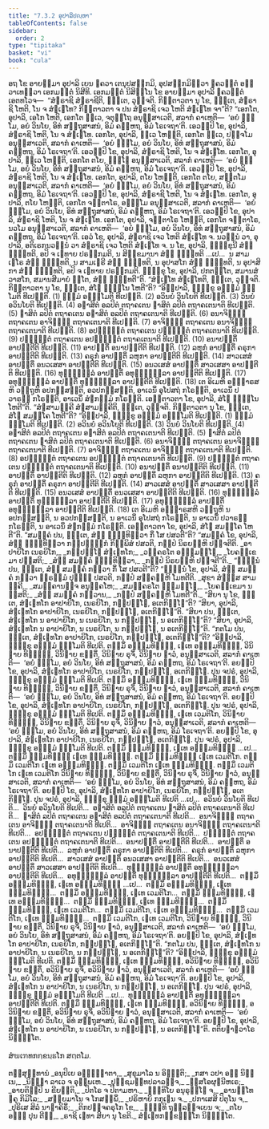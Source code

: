 ```yaml
---
title: "7.3.2 ອຸປາລິປຎ຺ຫາ"
tableOfContents: false
sidebar:
  order: 2
type: "tipitaka"
basket: "vi"
book: "cula"
---
```



<DynamicBreadcrumb />

<Division number="351" book="cula">

<Paragraph number="1593" book="cula">
ອຖ ໂຂ ອາຍສ຺ມາ ອຸປາລິ ເຍນ ຠຄວາ ເຕນຸປສງ຺ກມິ, ອຸປສງ຺ກມິຕ຺ວາ ຠຄວນ຺ຕໍ ອຠິວາເທຕ຺ວາ ເອກມນ຺ຕໍ ນິສີທິ. ເອກມນ຺ຕໍ ນິສິນ຺ໂນ ໂຂ ອາຍສ຺ມາ ອຸປາລິ ຠຄວນ຺ຕໍ ເອຕທໂວຈ—  “ສໍຆຣາຊິ ສໍຆຣາຊີຕິ, ຠນ຺ເຕ, ວຸຈ຺ຈຕິ. ກິຕ຺ຕາວຕາ ນຸ ໂຂ, ຠນ຺ເຕ, ສໍຆຣາຊິ ໂຫຕິ, ໂນ ຈ ສໍຆເຠໂທ? ກິຕ຺ຕາວຕາ ຈ ປນ ສໍຆຣາຊິ ເຈວ ໂຫຕິ ສໍຆເຠໂທ ຈາ”ຕິ?
</Paragraph>

<Paragraph number="1594" book="cula">
“ເອກໂຕ, ອຸປາລິ, ເອໂກ ໂຫຕິ, ເອກໂຕ ທ຺ເວ, ຈຕຸຕ຺ໂຖ ອນຸສ຺ສາເວຕິ, ສລາກໍ ຄາເຫຕິ—  ‘ອຍໍ ຘມ຺ໂມ, ອຍໍ ວິນໂຍ, ອິທໍ ສຕ຺ຖຸສາສນໍ, ອິມໍ ຄຓ຺ຫຖ, ອິມໍ ໂຣເຈຖາ’ຕິ. ເອວມ຺ປິ ໂຂ, ອຸປາລິ, ສໍຆຣາຊິ ໂຫຕິ, ໂນ ຈ ສໍຆເຠໂທ. ເອກໂຕ, ອຸປາລິ, ທ຺ເວ ໂຫນ຺ຕິ, ເອກໂຕ ທ຺ເວ, ປຎ຺ຈໂມ ອນຸສ຺ສາເວຕິ, ສລາກໍ ຄາເຫຕິ—  ‘ອຍໍ ຘມ຺ໂມ, ອຍໍ ວິນໂຍ, ອິທໍ ສຕ຺ຖຸສາສນໍ, ອິມໍ ຄຓ຺ຫຖ, ອິມໍ ໂຣເຈຖາ’ຕິ. ເອວມ຺ປິ ໂຂ, ອຸປາລິ, ສໍຆຣາຊິ ໂຫຕິ, ໂນ ຈ ສໍຆເຠໂທ. ເອກໂຕ, ອຸປາລິ, ທ຺ເວ ໂຫນ຺ຕິ, ເອກໂຕ ຕໂຍ, ຉຏ຺ໂຐ ອນຸສ຺ສາເວຕິ, ສລາກໍ ຄາເຫຕິ—  ‘ອຍໍ ຘມ຺ໂມ, ອຍໍ ວິນໂຍ, ອິທໍ ສຕ຺ຖຸສາສນໍ, ອິມໍ ຄຓ຺ຫຖ, ອິມໍ ໂຣເຈຖາ’ຕິ. ເອວມ຺ປິ ໂຂ, ອຸປາລິ, ສໍຆຣາຊິ ໂຫຕິ, ໂນ ຈ ສໍຆເຠໂທ. ເອກໂຕ, ອຸປາລິ, ຕໂຍ ໂຫນ຺ຕິ, ເອກໂຕ ຕໂຍ, ສຕ຺ຕໂມ ອນຸສ຺ສາເວຕິ, ສລາກໍ ຄາເຫຕິ—  ‘ອຍໍ ຘມ຺ໂມ, ອຍໍ ວິນໂຍ, ອິທໍ ສຕ຺ຖຸສາສນໍ, ອິມໍ ຄຓ຺ຫຖ, ອິມໍ ໂຣເຈຖາ’ຕິ. ເອວມ຺ປິ ໂຂ, ອຸປາລິ, ສໍຆຣາຊິ ໂຫຕິ, ໂນ ຈ ສໍຆເຠໂທ. ເອກໂຕ, ອຸປາລິ, ຕໂຍ ໂຫນ຺ຕິ, ເອກໂຕ ຈຕ຺ຕາໂຣ, ອຏ຺ຐໂມ ອນຸສ຺ສາເວຕິ, ສລາກໍ ຄາເຫຕິ—  ‘ອຍໍ ຘມ຺ໂມ, ອຍໍ ວິນໂຍ, ອິທໍ ສຕ຺ຖຸສາສນໍ, ອິມໍ ຄຓ຺ຫຖ, ອິມໍ ໂຣເຈຖາ’ຕິ. ເອວມ຺ປິ ໂຂ, ອຸປາລິ, ສໍຆຣາຊິ ໂຫຕິ, ໂນ ຈ ສໍຆເຠໂທ. ເອກໂຕ, ອຸປາລິ, ຈຕ຺ຕາໂຣ ໂຫນ຺ຕິ, ເອກໂຕ ຈຕ຺ຕາໂຣ, ນວໂມ ອນຸສ຺ສາເວຕິ, ສລາກໍ ຄາເຫຕິ—  ‘ອຍໍ ຘມ຺ໂມ, ອຍໍ ວິນໂຍ, ອິທໍ ສຕ຺ຖຸສາສນໍ, ອິມໍ ຄຓ຺ຫຖ, ອິມໍ ໂຣເຈຖາ’ຕິ. ເອວໍ ໂຂ, ອຸປາລິ, ສໍຆຣາຊິ ເຈວ ໂຫຕິ ສໍຆເຠໂທ ຈ. ນວນ຺ນໍ ວາ, ອຸປາລິ, ອຕິເຣກນວນ຺ນໍ ວາ ສໍຆຣາຊິ ເຈວ ໂຫຕິ ສໍຆເຠໂທ ຈ. ນ ໂຂ, ອຸປາລິ, ຠິກ຺ຂຸນີ ສໍຆໍ ຠິນ຺ທຕິ, ອປິ ຈ ເຠທາຍ ປຣກ຺ກມຕິ, ນ ສິກ຺ຂມານາ ສໍຆໍ ຠິນ຺ທຕິ …ເປ…  ນ ສາມເຓໂຣ ສໍຆໍ ຠິນ຺ທຕິ, ນ ສາມເຓຣີ ສໍຆໍ ຠິນ຺ທຕິ, ນ ອຸປາສໂກ ສໍຆໍ ຠິນ຺ທຕິ, ນ ອຸປາສິກາ ສໍຆໍ ຠິນ຺ທຕິ, ອປິ ຈ ເຠທາຍ ປຣກ຺ກມຕິ. ຠິກ຺ຂຸ ໂຂ, ອຸປາລິ, ປກຕຕ຺ໂຕ, ສມານສໍວາສໂກ, ສມານສີມາຍໍ ຐິໂຕ, ສໍຆໍ ຠິນ຺ທຕີ”ຕິ.
</Paragraph>

</Division>
<Division number="352" book="cula">

<Paragraph number="1595" book="cula">
“ສໍຆເຠໂທ ສໍຆເຠໂທຕິ, ຠນ຺ເຕ, ວຸຈ຺ຈຕິ. ກິຕ຺ຕາວຕາ ນຸ ໂຂ, ຠນ຺ເຕ, ສໍໂຆ ຠິນ຺ໂນ ໂຫຕີ”ຕິ?
</Paragraph>

<Paragraph number="1596" book="cula">
“ອິຘຸປາລິ, ຠິກ຺ຂູ ອຘມ຺ມໍ ຘມ຺ໂມຕິ ທີເປນ຺ຕິ. (1)
</Paragraph>

<Paragraph number="1597" book="cula">
ຘມ຺ມໍ ອຘມ຺ໂມຕິ ທີເປນ຺ຕິ. (2)
</Paragraph>

<Paragraph number="1598" book="cula">
ອວິນຍໍ ວິນໂຍຕິ ທີເປນ຺ຕິ. (3)
</Paragraph>

<Paragraph number="1599" book="cula">
ວິນຍໍ ອວິນໂຍຕິ ທີເປນ຺ຕິ. (4)
</Paragraph>

<Paragraph number="1600" book="cula">
ອຠາສິຕໍ ອລປິຕໍ ຕຖາຄເຕນ ຠາສິຕໍ ລປິຕໍ ຕຖາຄເຕນາຕິ ທີເປນ຺ຕິ. (5)
</Paragraph>

<Paragraph number="1601" book="cula">
ຠາສິຕໍ ລປິຕໍ ຕຖາຄເຕນ ອຠາສິຕໍ ອລປິຕໍ ຕຖາຄເຕນາຕິ ທີເປນ຺ຕິ. (6)
</Paragraph>

<Paragraph number="1602" book="cula">
ອນາຈິຓ຺ຓໍ ຕຖາຄເຕນ ອາຈິຓ຺ຓໍ ຕຖາຄເຕນາຕິ ທີເປນ຺ຕິ. (7)
</Paragraph>

<Paragraph number="1603" book="cula">
ອາຈິຓ຺ຓໍ ຕຖາຄເຕນ ອນາຈິຓ຺ຓໍ ຕຖາຄເຕນາຕິ ທີເປນ຺ຕິ. (8)
</Paragraph>

<Paragraph number="1604" book="cula">
ອປຎ຺ຎຕ຺ຕໍ ຕຖາຄເຕນ ປຎ຺ຎຕ຺ຕໍ ຕຖາຄເຕນາຕິ ທີເປນ຺ຕິ. (9)
</Paragraph>

<Paragraph number="1605" book="cula">
ປຎ຺ຎຕ຺ຕໍ ຕຖາຄເຕນ ອປຎ຺ຎຕ຺ຕໍ ຕຖາຄເຕນາຕິ ທີເປນ຺ຕິ. (10)
</Paragraph>

<Paragraph number="1606" book="cula">
ອນາປຕ຺ຕິໍ ອາປຕ຺ຕີຕິ ທີເປນ຺ຕິ. (11)
</Paragraph>

<Paragraph number="1607" book="cula">
ອາປຕ຺ຕິໍ ອນາປຕ຺ຕີຕິ ທີເປນ຺ຕິ. (12)
</Paragraph>

<Paragraph number="1608" book="cula">
ລຫຸກໍ ອາປຕ຺ຕິໍ ຄຣຸກາ ອາປຕ຺ຕີຕິ ທີເປນ຺ຕິ. (13)
</Paragraph>

<Paragraph number="1609" book="cula">
ຄຣຸກໍ ອາປຕ຺ຕິໍ ລຫຸກາ ອາປຕ຺ຕີຕິ ທີເປນ຺ຕິ. (14)
</Paragraph>

<Paragraph number="1610" book="cula">
ສາວເສສໍ ອາປຕ຺ຕິໍ ອນວເສສາ ອາປຕ຺ຕີຕິ ທີເປນ຺ຕິ. (15)
</Paragraph>

<Paragraph number="1611" book="cula">
ອນວເສສໍ ອາປຕ຺ຕິໍ ສາວເສສາ ອາປຕ຺ຕີຕິ ທີເປນ຺ຕິ. (16)
</Paragraph>

<Paragraph number="1612" book="cula">
ທຸຏ຺ຐຸລ຺ລໍ ອາປຕ຺ຕິໍ ອທຸຏ຺ຐຸລ຺ລາ ອາປຕ຺ຕີຕິ ທີເປນ຺ຕິ. (17)
</Paragraph>

<Paragraph number="1613" book="cula">
ອທຸຏ຺ຐຸລ຺ລໍ ອາປຕ຺ຕິໍ ທຸຏ຺ຐຸລ຺ລາ ອາປຕ຺ຕີຕິ ທີເປນ຺ຕິ. (18)
</Paragraph>

<Paragraph number="1614" book="cula">
ເຕ ອິເມຫິ ອຏ຺ຐາຣສຫິ ວຕ຺ຖູຫິ ອປກສ຺ສນ຺ຕິ, ອວປກສ຺ສນ຺ຕິ, ອາເວນິໍ ອຸໂປສຖໍ ກໂຣນ຺ຕິ, ອາເວນິໍ ປວາຣຓໍ ກໂຣນ຺ຕິ, ອາເວນິໍ ສໍຆກມ຺ມໍ ກໂຣນ຺ຕິ. ເອຕ຺ຕາວຕາ ໂຂ, ອຸປາລິ, ສໍໂຆ ຠິນ຺ໂນ ໂຫຕີ”ຕິ.
</Paragraph>

</Division>
<Division number="353" book="cula">

<Paragraph number="1615" book="cula">
“ສໍຆສາມຄ຺ຄີ ສໍຆສາມຄ຺ຄີຕິ, ຠນ຺ເຕ, ວຸຈ຺ຈຕິ. ກິຕ຺ຕາວຕາ ນຸ ໂຂ, ຠນ຺ເຕ, ສໍໂຆ ສມຄ຺ໂຄ ໂຫຕີ”ຕິ?
</Paragraph>

<Paragraph number="1616" book="cula">
“ອິຘຸປາລິ, ຠິກ຺ຂູ ອຘມ຺ມໍ ອຘມ຺ໂມຕິ ທີເປນ຺ຕິ. (1)
</Paragraph>

<Paragraph number="1617" book="cula">
ຘມ຺ມໍ ຘມ຺ໂມຕິ ທີເປນ຺ຕິ. (2)
</Paragraph>

<Paragraph number="1618" book="cula">
ອວິນຍໍ ອວິນໂຍຕິ ທີເປນ຺ຕິ. (3)
</Paragraph>

<Paragraph number="1619" book="cula">
ວິນຍໍ ວິນໂຍຕິ ທີເປນ຺ຕິ. (4)
</Paragraph>

<Paragraph number="1620" book="cula">
ອຠາສິຕໍ ອລປິຕໍ ຕຖາຄເຕນ ອຠາສິຕໍ ອລປິຕໍ ຕຖາຄເຕນາຕິ ທີເປນ຺ຕິ. (5)
</Paragraph>

<Paragraph number="1621" book="cula">
ຠາສິຕໍ ລປິຕໍ ຕຖາຄເຕນ ຠາສິຕໍ ລປິຕໍ ຕຖາຄເຕນາຕິ ທີເປນ຺ຕິ. (6)
</Paragraph>

<Paragraph number="1622" book="cula">
ອນາຈິຓ຺ຓໍ ຕຖາຄເຕນ ອນາຈິຓ຺ຓໍ ຕຖາຄເຕນາຕິ ທີເປນ຺ຕິ. (7)
</Paragraph>

<Paragraph number="1623" book="cula">
ອາຈິຓ຺ຓໍ ຕຖາຄເຕນ ອາຈິຓ຺ຓໍ ຕຖາຄເຕນາຕິ ທີເປນ຺ຕິ. (8)
</Paragraph>

<Paragraph number="1624" book="cula">
ອປຎ຺ຎຕ຺ຕໍ ຕຖາຄເຕນ ອປຎ຺ຎຕ຺ຕໍ ຕຖາຄເຕນາຕິ ທີເປນ຺ຕິ. (9)
</Paragraph>

<Paragraph number="1625" book="cula">
ປຎ຺ຎຕ຺ຕໍ ຕຖາຄເຕນ ປຎ຺ຎຕ຺ຕໍ ຕຖາຄເຕນາຕິ ທີເປນ຺ຕິ. (10)
</Paragraph>

<Paragraph number="1626" book="cula">
ອນາປຕ຺ຕິໍ ອນາປຕ຺ຕີຕິ ທີເປນ຺ຕິ. (11)
</Paragraph>

<Paragraph number="1627" book="cula">
ອາປຕ຺ຕິໍ ອາປຕ຺ຕີຕິ ທີເປນ຺ຕິ. (12)
</Paragraph>

<Paragraph number="1628" book="cula">
ລຫຸກໍ ອາປຕ຺ຕິໍ ລຫຸກາ ອາປຕ຺ຕີຕິ ທີເປນ຺ຕິ. (13)
</Paragraph>

<Paragraph number="1629" book="cula">
ຄຣຸກໍ ອາປຕ຺ຕິໍ ຄຣຸກາ ອາປຕ຺ຕີຕິ ທີເປນ຺ຕິ. (14)
</Paragraph>

<Paragraph number="1630" book="cula">
ສາວເສສໍ ອາປຕ຺ຕິໍ ສາວເສສາ ອາປຕ຺ຕີຕິ ທີເປນ຺ຕິ. (15)
</Paragraph>

<Paragraph number="1631" book="cula">
ອນວເສສໍ ອາປຕ຺ຕິໍ ອນວເສສາ ອາປຕ຺ຕີຕິ ທີເປນ຺ຕິ. (16)
</Paragraph>

<Paragraph number="1632" book="cula">
ທຸຏ຺ຐຸລ຺ລໍ ອາປຕ຺ຕິໍ ທຸຏ຺ຐຸລ຺ລາ ອາປຕ຺ຕີຕິ ທີເປນ຺ຕິ. (17)
</Paragraph>

<Paragraph number="1633" book="cula">
ອທຸຏ຺ຐຸລ຺ລໍ ອາປຕ຺ຕິໍ ອທຸຏ຺ຐຸລ຺ລາ ອາປຕ຺ຕີຕິ ທີເປນ຺ຕິ. (18)
</Paragraph>

<Paragraph number="1634" book="cula">
ເຕ ອິເມຫິ ອຏ຺ຐາຣສຫິ ວຕ຺ຖູຫິ ນ ອປກສ຺ສນ຺ຕິ, ນ ອວປກສ຺ສນ຺ຕິ, ນ ອາເວນິໍ ອຸໂປສຖໍ ກໂຣນ຺ຕິ, ນ ອາເວນິໍ ປວາຣຓໍ ກໂຣນ຺ຕິ, ນ ອາເວນິໍ ສໍຆກມ຺ມໍ ກໂຣນ຺ຕິ. ເອຕ຺ຕາວຕາ ໂຂ, ອຸປາລິ, ສໍໂຆ ສມຄ຺ໂຄ ໂຫຕີ”ຕິ.
</Paragraph>

</Division>
<Division number="354" book="cula">

<Paragraph number="1635" book="cula">
“ສມຄ຺ຄໍ ປນ, ຠນ຺ເຕ, ສໍຆໍ ຠິນ຺ທິຕ຺ວາ ກິໍ ໂສ ປສວຕີ”ຕິ? “ສມຄ຺ຄໍ ໂຂ, ອຸປາລິ, ສໍຆໍ ຠິນ຺ທິຕ຺ວາ ກປ຺ປຏ຺ຐິກໍ ກິພ຺ພິສໍ ປສວຕິ, ກປ຺ປໍ ນິຣຍມ຺ຫິ ປຈ຺ຈຕີຕິ.
</Paragraph>

<Paragraph number="1636" type="verses" book="cula">
_ອາປາຍິໂກ ເນຣຍິໂກ,_  
_ກປ຺ປຏ຺ໂຐ ສໍຆເຠທໂກ;_  
_ວຄ຺ຄຣໂຕ ອຘມ຺ມຏ຺ໂຐ,_  
_ໂຍຄກ຺ເຂມາ ປຘໍສຕິ;_  
_ສໍຆໍ ສມຄ຺ຄໍ ຠິນ຺ທິຕ຺ວາ,_  
_ກປ຺ປໍ ນິຣຍມ຺ຫິ ປຈ຺ຈຕີ”ຕິ._  

</Paragraph>

<Paragraph number="1637" book="cula">
“ຠິນ຺ນໍ ປນ, ຠນ຺ເຕ, ສໍຆໍ ສມຄ຺ຄໍ ກຕ຺ວາ ກິໍ ໂສ ປສວຕີ”ຕິ? “ຠິນ຺ນໍ ໂຂ, ອຸປາລິ, ສໍຆໍ ສມຄ຺ຄໍ ກຕ຺ວາ ພ຺ຣຫ຺ມໍ ປຸຎ຺ຎໍ ປສວຕິ, ກປ຺ປໍ ສຄ຺ຄມ຺ຫິ ໂມທຕີຕິ.
</Paragraph>

<Paragraph number="1638" type="verses" book="cula">
_ສຸຂາ ສໍຆສ຺ສ ສາມຄ຺ຄີ,_  
_ສມຄ຺ຄານຎ຺ຈ ອນຸຄ຺ຄໂຫ;_  
_ສມຄ຺ຄຣໂຕ ຘມ຺ມຏ຺ໂຐ,_  
_ໂຍຄກ຺ເຂມາ ນ ຘໍສຕິ;_  
_ສໍຆໍ ສມຄ຺ຄໍ ກຕ຺ວານ,_  
_ກປ຺ປໍ ສຄ຺ຄມ຺ຫິ ໂມທຕີ”ຕິ._  

</Paragraph>

</Division>
<Division number="355" book="cula">

<Paragraph number="1639" book="cula">
“ສິຍາ ນຸ ໂຂ, ຠນ຺ເຕ, ສໍຆເຠທໂກ ອາປາຍິໂກ, ເນຣຍິໂກ, ກປ຺ປຏ຺ໂຐ, ອເຕກິຈ຺ໂຉ”ຕິ? “ສິຍາ, ອຸປາລິ, ສໍຆເຠທໂກ ອາປາຍິໂກ, ເນຣຍິໂກ, ກປ຺ປຏ຺ໂຐ, ອເຕກິຈ຺ໂຉ”ຕິ.
</Paragraph>

<Paragraph number="1640" book="cula">
“ສິຍາ ປນ, ຠນ຺ເຕ, ສໍຆເຠທໂກ ນ ອາປາຍິໂກ, ນ ເນຣຍິໂກ, ນ ກປ຺ປຏ຺ໂຐ, ນ ອເຕກິຈ຺ໂຉ”ຕິ? “ສິຍາ, ອຸປາລິ, ສໍຆເຠທໂກ ນ ອາປາຍິໂກ, ນ ເນຣຍິໂກ, ນ ກປ຺ປຏ຺ໂຐ, ນ ອເຕກິຈ຺ໂຉ”ຕິ.
</Paragraph>

<Paragraph number="1641" book="cula">
“ກຕໂມ ປນ, ຠນ຺ເຕ, ສໍຆເຠທໂກ ອາປາຍິໂກ, ເນຣຍິໂກ, ກປ຺ປຏ຺ໂຐ, ອເຕກິຈ຺ໂຉ”ຕິ? “ອິຘຸປາລິ, ຠິກ຺ຂຸ ອຘມ຺ມໍ ຘມ຺ໂມຕິ ທີເປຕິ. ຕສ຺ມິໍ ອຘມ຺ມທິຏ຺ຐິ, ເຠເທ ອຘມ຺ມທິຏ຺ຐິ, ວິນິຘາຍ ທິຏ຺ຐິໍ, ວິນິຘາຍ ຂນ຺ຕິໍ, ວິນິຘາຍ ຣຸຈິໍ, ວິນິຘາຍ ຠາວໍ, ອນຸສ຺ສາເວຕິ, ສລາກໍ ຄາເຫຕິ—  ‘ອຍໍ ຘມ຺ໂມ, ອຍໍ ວິນໂຍ, ອິທໍ ສຕ຺ຖຸສາສນໍ, ອິມໍ ຄຓ຺ຫຖ, ອິມໍ ໂຣເຈຖາ’ຕິ. ອຍມ຺ປິ ໂຂ, ອຸປາລິ, ສໍຆເຠທໂກ ອາປາຍິໂກ, ເນຣຍິໂກ, ກປ຺ປຏ຺ໂຐ, ອເຕກິຈ຺ໂຉ.
</Paragraph>

<Paragraph number="1642" book="cula">
ປຸນ ຈປຣໍ, ອຸປາລິ, ຠິກ຺ຂຸ ອຘມ຺ມໍ ຘມ຺ໂມຕິ ທີເປຕິ. ຕສ຺ມິໍ ອຘມ຺ມທິຏ຺ຐິ, ເຠເທ ຘມ຺ມທິຏ຺ຐິ, ວິນິຘາຍ ທິຏ຺ຐິໍ, ວິນິຘາຍ ຂນ຺ຕິໍ, ວິນິຘາຍ ຣຸຈິໍ, ວິນິຘາຍ ຠາວໍ, ອນຸສ຺ສາເວຕິ, ສລາກໍ ຄາເຫຕິ—  ‘ອຍໍ ຘມ຺ໂມ, ອຍໍ ວິນໂຍ, ອິທໍ ສຕ຺ຖຸສາສນໍ, ອິມໍ ຄຓ຺ຫຖ, ອິມໍ ໂຣເຈຖາ’ຕິ. ອຍມ຺ປິ ໂຂ, ອຸປາລິ, ສໍຆເຠທໂກ ອາປາຍິໂກ, ເນຣຍິໂກ, ກປ຺ປຏ຺ໂຐ, ອເຕກິຈ຺ໂຉ.
</Paragraph>

<Paragraph number="1643" book="cula">
ປຸນ ຈປຣໍ, ອຸປາລິ, ຠິກ຺ຂຸ ອຘມ຺ມໍ ຘມ຺ໂມຕິ ທີເປຕິ. ຕສ຺ມິໍ ອຘມ຺ມທິຏ຺ຐິ, ເຠເທ ເວມຕິໂກ, ວິນິຘາຍ ທິຏ຺ຐິໍ, ວິນິຘາຍ ຂນ຺ຕິໍ, ວິນິຘາຍ ຣຸຈິໍ, ວິນິຘາຍ ຠາວໍ, ອນຸສ຺ສາເວຕິ, ສລາກໍ ຄາເຫຕິ—  ‘ອຍໍ ຘມ຺ໂມ, ອຍໍ ວິນໂຍ, ອິທໍ ສຕ຺ຖຸສາສນໍ, ອິມໍ ຄຓ຺ຫຖ, ອິມໍ ໂຣເຈຖາ’ຕິ. ອຍມ຺ປິ ໂຂ, ອຸປາລິ, ສໍຆເຠທໂກ ອາປາຍິໂກ, ເນຣຍິໂກ, ກປ຺ປຏ຺ໂຐ, ອເຕກິຈ຺ໂຉ.
</Paragraph>

<Paragraph number="1644" book="cula">
ປຸນ ຈປຣໍ, ອຸປາລິ, ຠິກ຺ຂຸ ອຘມ຺ມໍ ຘມ຺ໂມຕິ ທີເປຕິ. ຕສ຺ມິໍ ຘມ຺ມທິຏ຺ຐິ, ເຠເທ ອຘມ຺ມທິຏ຺ຐິ …ເປ…  ຕສ຺ມິໍ ຘມ຺ມທິຏ຺ຐິ ເຠເທ ຘມ຺ມທິຏ຺ຐິ. ຕສ຺ມິໍ ຘມ຺ມທິຏ຺ຐິ ເຠເທ ເວມຕິໂກ. ຕສ຺ມິໍ ເວມຕິໂກ ເຠເທ ອຘມ຺ມທິຏ຺ຐິ. ຕສ຺ມິໍ ເວມຕິໂກ ເຠເທ ຘມ຺ມທິຏ຺ຐິ. ຕສ຺ມິໍ ເວມຕິໂກ ເຠເທ ເວມຕິໂກ ວິນິຘາຍ ທິຏ຺ຐິໍ, ວິນິຘາຍ ຂນ຺ຕິໍ, ວິນິຘາຍ ຣຸຈິໍ, ວິນິຘາຍ ຠາວໍ, ອນຸສ຺ສາເວຕິ, ສລາກໍ ຄາເຫຕິ—  ‘ອຍໍ ຘມ຺ໂມ, ອຍໍ ວິນໂຍ, ອິທໍ ສຕ຺ຖຸສາສນໍ, ອິມໍ ຄຓ຺ຫຖ, ອິມໍ ໂຣເຈຖາ’ຕິ. ອຍມ຺ປິ ໂຂ, ອຸປາລິ, ສໍຆເຠທໂກ ອາປາຍິໂກ, ເນຣຍິໂກ, ກປ຺ປຏ຺ໂຐ, ອເຕກິຈ຺ໂຉ.
</Paragraph>

<Paragraph number="1645" book="cula">
ປຸນ ຈປຣໍ, ອຸປາລິ, ຠິກ຺ຂຸ ຘມ຺ມໍ ອຘມ຺ໂມຕິ ທີເປຕິ …ເປ…  ອວິນຍໍ ວິນໂຍຕິ ທີເປຕິ…  ວິນຍໍ ອວິນໂຍຕິ ທີເປຕິ…  ອຠາສິຕໍ ອລປິຕໍ ຕຖາຄເຕນ ຠາສິຕໍ ລປິຕໍ ຕຖາຄເຕນາຕິ ທີເປຕິ…  ຠາສິຕໍ ລປິຕໍ ຕຖາຄເຕນ ອຠາສິຕໍ ອລປິຕໍ ຕຖາຄເຕນາຕິ ທີເປຕິ…  ອນາຈິຓ຺ຓໍ ຕຖາຄເຕນ ອາຈິຓ຺ຓໍ ຕຖາຄເຕນາຕິ ທີເປຕິ…  ອາຈິຓ຺ຓໍ ຕຖາຄເຕນ ອນາຈິຓ຺ຓໍ ຕຖາຄເຕນາຕິ ທີເປຕິ…  ອປຎ຺ຎຕ຺ຕໍ ຕຖາຄເຕນ ປຎ຺ຎຕ຺ຕໍ ຕຖາຄເຕນາຕິ ທີເປຕິ…  ປຎ຺ຎຕ຺ຕໍ ຕຖາຄເຕນ ອປຎ຺ຎຕ຺ຕໍ ຕຖາຄເຕນາຕິ ທີເປຕິ…  ອນາປຕ຺ຕິໍ ອາປຕ຺ຕີຕິ ທີເປຕິ…  ອາປຕ຺ຕິໍ ອນາປຕ຺ຕີຕິ ທີເປຕິ…  ລຫຸກໍ ອາປຕ຺ຕິໍ ຄຣຸກາ ອາປຕ຺ຕີຕິ ທີເປຕິ…  ຄຣຸກໍ ອາປຕ຺ຕິໍ ລຫຸກາ ອາປຕ຺ຕີຕິ ທີເປຕິ…  ສາວເສສໍ ອາປຕ຺ຕິໍ ອນວເສສາ ອາປຕ຺ຕີຕິ ທີເປຕິ…  ອນວເສສໍ ອາປຕ຺ຕິໍ ສາວເສສາ ອາປຕ຺ຕີຕິ ທີເປຕິ…  ທຸຏ຺ຐຸລ຺ລໍ ອາປຕ຺ຕິໍ ອທຸຏ຺ຐຸລ຺ລາ ອາປຕ຺ຕີຕິ ທີເປຕິ…  ອທຸຏ຺ຐຸລ຺ລໍ ອາປຕ຺ຕິໍ ທຸຏ຺ຐຸລ຺ລາ ອາປຕ຺ຕີຕິ ທີເປຕິ…  ຕສ຺ມິໍ ອຘມ຺ມທິຏ຺ຐິ, ເຠເທ ອຘມ຺ມທິຏ຺ຐິ …ເປ…  ຕສ຺ມິໍ ອຘມ຺ມທິຏ຺ຐິ, ເຠເທ ຘມ຺ມທິຏ຺ຐິ…  ຕສ຺ມິໍ ອຘມ຺ມທິຏ຺ຐິ, ເຠເທ ເວມຕິໂກ…  ຕສ຺ມິໍ ຘມ຺ມທິຏ຺ຐິ, ເຠເທ ອຘມ຺ມທິຏ຺ຐິ…  ຕສ຺ມິໍ ຘມ຺ມທິຏ຺ຐິ, ເຠເທ ຘມ຺ມທິຏ຺ຐິ…  ຕສ຺ມິໍ ຘມ຺ມທິຏ຺ຐິ, ເຠເທ ເວມຕິໂກ…  ຕສ຺ມິໍ ເວມຕິໂກ, ເຠເທ ອຘມ຺ມທິຏ຺ຐິ…  ຕສ຺ມິໍ ເວມຕິໂກ, ເຠເທ ຘມ຺ມທິຏ຺ຐິ…  ຕສ຺ມິໍ ເວມຕິໂກ, ເຠເທ ເວມຕິໂກ, ວິນິຘາຍ ທິຏ຺ຐິໍ, ວິນິຘາຍ ຂນ຺ຕິໍ, ວິນິຘາຍ ຣຸຈິໍ, ວິນິຘາຍ ຠາວໍ, ອນຸສ຺ສາເວຕິ, ສລາກໍ ຄາເຫຕິ—  ‘ອຍໍ ຘມ຺ໂມ, ອຍໍ ວິນໂຍ, ອິທໍ ສຕ຺ຖຸສາສນໍ, ອິມໍ ຄຓ຺ຫຖ, ອິມໍ ໂຣເຈຖາ’ຕິ. ອຍມ຺ປິ ໂຂ, ອຸປາລິ, ສໍຆເຠທໂກ ອາປາຍິໂກ, ເນຣຍິໂກ, ກປ຺ປຏ຺ໂຐ, ອເຕກິຈ຺ໂຉ”ຕິ.
</Paragraph>

<Paragraph number="1646" book="cula">
“ກຕໂມ ປນ, ຠນ຺ເຕ, ສໍຆເຠທໂກ ນ ອາປາຍິໂກ, ນ ເນຣຍິໂກ, ນ ກປ຺ປຏ຺ໂຐ, ນ ອເຕກິຈ຺ໂຉ”ຕິ? “ອິຘຸປາລິ, ຠິກ຺ຂຸ ອຘມ຺ມໍ ຘມ຺ໂມຕິ ທີເປຕິ. ຕສ຺ມິໍ ຘມ຺ມທິຏ຺ຐິ, ເຠເທ ຘມ຺ມທິຏ຺ຐິ, ອວິນິຘາຍ ທິຏ຺ຐິໍ, ອວິນິຘາຍ ຂນ຺ຕິໍ, ອວິນິຘາຍ ຣຸຈິໍ, ອວິນິຘາຍ ຠາວໍ, ອນຸສ຺ສາເວຕິ, ສລາກໍ ຄາເຫຕິ—  ‘ອຍໍ ຘມ຺ໂມ, ອຍໍ ວິນໂຍ, ອິທໍ ສຕ຺ຖຸສາສນໍ, ອິມໍ ຄຓ຺ຫຖ, ອິມໍ ໂຣເຈຖາ’ຕິ. ອຍມ຺ປິ ໂຂ, ອຸປາລິ, ສໍຆເຠທໂກ ນ ອາປາຍິໂກ, ນ ເນຣຍິໂກ, ນ ກປ຺ປຏ຺ໂຐ, ນ ອເຕກິຈ຺ໂຉ.
</Paragraph>

<Paragraph number="1647" book="cula">
ປຸນ ຈປຣໍ, ອຸປາລິ, ຠິກ຺ຂຸ ຘມ຺ມໍ ອຘມ຺ໂມຕິ ທີເປຕິ …ເປ…  ທຸຏ຺ຐຸລ຺ລໍ ອາປຕ຺ຕິໍ ອທຸຏ຺ຐຸລ຺ລາ ອາປຕ຺ຕີຕິ ທີເປຕິ. ຕສ຺ມິໍ ຘມ຺ມທິຏ຺ຐິ, ເຠເທ ຘມ຺ມທິຏ຺ຐິ, ອວິນິຘາຍ ທິຏ຺ຐິໍ, ອວິນິຘາຍ ຂນ຺ຕິໍ, ອວິນິຘາຍ ຣຸຈິໍ, ອວິນິຘາຍ ຠາວໍ, ອນຸສ຺ສາເວຕິ, ສລາກໍ ຄາເຫຕິ—  ‘ອຍໍ ຘມ຺ໂມ, ອຍໍ ວິນໂຍ, ອິທໍ ສຕ຺ຖຸສາສນໍ, ອິມໍ ຄຓ຺ຫຖ, ອິມໍ ໂຣເຈຖາ’ຕິ. ອຍມ຺ປິ ໂຂ, ອຸປາລິ, ສໍຆເຠທໂກ ນ ອາປາຍິໂກ, ນ ເນຣຍິໂກ, ນ ກປ຺ປຏ຺ໂຐ, ນ ອເຕກິຈ຺ໂຉ”ຕິ.

</Paragraph>
</Division>

<Paragraph number="1648" type="center" book="cula">
ຕຕິຍຠາຓວາໂຣ ນິຏ຺ຐິໂຕ.

  
ສໍຆເຠທກກ຺ຂນ຺ຘໂກ ສຕ຺ຕໂມ.



</Paragraph>

<Paragraph number="1649" type="center" book="cula">
ຕສ຺ສຸທ຺ທານໍ


</Paragraph>

<Paragraph number="1650" type="verses" book="cula">
_ອນຸປິເຍ ອຠິຎ຺ຎາຕາ,_  
_ສຸຂຸມາໂລ ນ ອິຈ຺ຉຕິ;_  
_ກສາ ວປາ ອຠິ ນິນ຺ເນ,_  
_ນິທ຺ຘາ ລາເວ ຈ ອຸພ຺ພເຫ._  

</Paragraph>

<Paragraph number="1651" type="verses" book="cula">
_ປຸຎ຺ຊມທ຺ທປລາລຎ຺ຈ,_  
_ຠຸສໂອຜຸຓນີຫເຣ;_  
_ອາຍຕິມ຺ປິ ນ ຂີຍນ຺ຕິ,_  
_ປິຕໂຣ ຈ ປິຕາມຫາ._  

</Paragraph>

<Paragraph number="1652" type="verses" book="cula">
_ຠທ຺ທິໂຍ ອນຸຣຸທ຺ໂຘ ຈ,_  
_ອານນ຺ໂທ ຠຄຸ ກິມິໂລ;_  
_ສກ຺ຍມາໂນ ຈ ໂກສມ຺ພິໍ,_  
_ປຣິຫາຍິ ກກຸເຘນ ຈ._  

</Paragraph>

<Paragraph number="1653" type="verses" book="cula">
_ປກາເສສິ ປິຕຸໂນ ຈ,_  
_ປຸຣິເສ ສິລໍ ນາຬາຄິຣິໍ;_  
_ຕິກປຎ຺ຈຄຣຸໂກ ໂຂ,_  
_ຠິນ຺ທິ ຖຸລ຺ລຈ຺ຈເຍນ ຈ;_  
_ຕໂຍ ອຏ຺ຐ ປຸນ ຕີຓິ,_  
_ຣາຊິ ເຠທາ ສິຍາ ນຸ ໂຂຕິ._  


</Paragraph>

<Paragraph number="1654" type="center" book="cula">
ສໍຆເຠທກກ຺ຂນ຺ຘໂກ ນິຏ຺ຐິໂຕ.
</Paragraph>